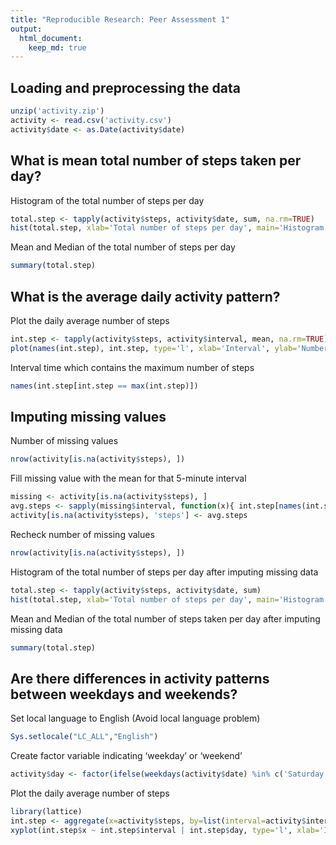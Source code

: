 ```yaml
---
title: "Reproducible Research: Peer Assessment 1"
output: 
  html_document:
    keep_md: true
---
```


## Loading and preprocessing the data
```r
unzip('activity.zip')
activity <- read.csv('activity.csv')
activity$date <- as.Date(activity$date)
```

## What is mean total number of steps taken per day?
Histogram of the total number of steps per day
```r
total.step <- tapply(activity$steps, activity$date, sum, na.rm=TRUE)
hist(total.step, xlab='Total number of steps per day', main='Histogram of the total number of steps per day')
```

Mean and Median of the total number of steps per day
```r
summary(total.step)
```

## What is the average daily activity pattern?
Plot the daily average number of steps
```r
int.step <- tapply(activity$steps, activity$interval, mean, na.rm=TRUE)
plot(names(int.step), int.step, type='l', xlab='Interval', ylab='Number of steps', main='Daily average number of steps')
```

Interval time which contains the maximum number of steps
```r
names(int.step[int.step == max(int.step)])
```

## Imputing missing values

Number of missing values
```r
nrow(activity[is.na(activity$steps), ])
```

Fill missing value with the mean for that 5-minute interval
```r
missing <- activity[is.na(activity$steps), ]
avg.steps <- sapply(missing$interval, function(x){ int.step[names(int.step) == x]})
activity[is.na(activity$steps), 'steps'] <- avg.steps
```

Recheck number of missing values
```r
nrow(activity[is.na(activity$steps), ])
```

Histogram of the total number of steps per day after imputing missing data
```r
total.step <- tapply(activity$steps, activity$date, sum)
hist(total.step, xlab='Total number of steps per day', main='Histogram of the total number of steps per day')
```

Mean and Median of the total number of steps taken per day after imputing missing data
```r
summary(total.step)
```

## Are there differences in activity patterns between weekdays and weekends?
Set local language to English (Avoid local language problem)
```r
Sys.setlocale("LC_ALL","English")
```

Create factor variable indicating 'weekday' or 'weekend'
```r
activity$day <- factor(ifelse(weekdays(activity$date) %in% c('Saturday', 'Sunday'), 'weekend', 'weekday'))
```

Plot the daily average number of steps
```r
library(lattice)
int.step <- aggregate(x=activity$steps, by=list(interval=activity$interval, day=activity$day), FUN = mean)
xyplot(int.step$x ~ int.step$interval | int.step$day, type='l', xlab='Interval', ylab='Number of steps', layout=c(1,2))
```
